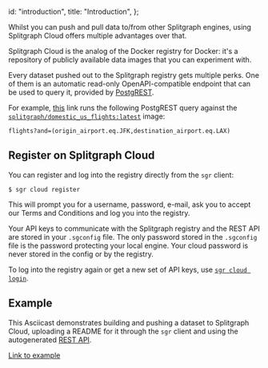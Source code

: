   id: "introduction",
  title: "Introduction",
};

Whilst you can push and pull data to/from other Splitgraph engines, using Splitgraph Cloud offers
multiple advantages over that.

Splitgraph Cloud is the analog of the Docker registry for Docker: it's a repository of
publicly available data images that you can experiment with.

Every dataset pushed out to the Splitgraph registry gets multiple perks. One of them is an automatic read-only OpenAPI-compatible endpoint that can be used to query it, provided by [PostgREST](https://postgrest.org/en/latest/).

For example, [this](<https://data.splitgraph.com/splitgraph/domestic_us_flights/latest/-/rest/flights?and=(origin_airport.eq.JFK,destination_airport.eq.LAX)>) link runs the following PostgREST query against
the [`splitgraph/domestic_us_flights:latest`](/splitgraph/domestic_us_flights/latest/-/overview) image:

```
flights?and=(origin_airport.eq.JFK,destination_airport.eq.LAX)
```

## Register on Splitgraph Cloud

You can register and log into the registry directly from the `sgr` client:

```shell-session
$ sgr cloud register
```

This will prompt you for a username, password, e-mail, ask you to accept our Terms and Conditions
and log you into the registry.

Your API keys to communicate with the Splitgraph registry and the REST API are stored in your `.sgconfig` file.
The only password stored in the `.sgconfig` file is the password protecting your local engine. Your
cloud password is never stored in the config or by the registry.

To log into the registry again or get a new set of API keys, use [`sgr cloud login`](../sgr/splitgraph-cloud/cloud-login).

## Example

This Asciicast demonstrates building and pushing a dataset to Splitgraph Cloud, uploading a
README for it through the `sgr` client and using the autogenerated [REST API](./publish-rest-api).

[Link to example](https://github.com/splitgraph/splitgraph/tree/master/examples/splitgraph-cloud)

<cast src="@splitgraph/content/casts/versioned/latest/splitgraph-cloud.cast" />
